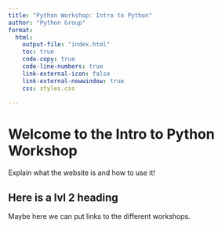 ```yaml
---
title: "Python Workshop: Intro to Python"
author: "Python Group"
format: 
  html:
    output-file: "index.html"
    toc: true
    code-copy: true
    code-line-numbers: true
    link-external-icon: false
    link-external-newwindow: true
    css: styles.css
    
---
```


# Welcome to the Intro to Python Workshop

Explain what the website is and how to use it!

## Here is a lvl 2 heading

Maybe here we can put links to the different workshops. 
